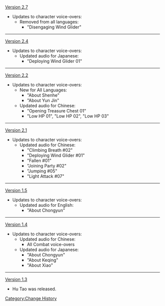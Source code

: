 [[Version 2.7]]
*Updates to character voice-overs:
**Removed from all languages:
***"Disengaging Wind Glider"
----
[[Version 2.4]]
*Updates to character voice-overs:
**Updated audio for Japanese:
***"Deploying Wind Glider 01"
----
[[Version 2.2]]
*Updates to character voice-overs:
**New for All Languages:
***"About Shenhe"
***"About Yun Jin"
**Updated audio for Chinese:
***"Opening Treasure Chest 01"
***"Low HP 01", "Low HP 02", "Low HP 03"
----
[[Version 2.1]]
*Updates to character voice-overs:
**Updated audio for Chinese:
***"Climbing Breath #02"
***"Deploying Wind Glider #01"
***"Fallen #01"
***"Joining Party #02"
***"Jumping #05"
***"Light Attack #07"
----
[[Version 1.5]]
*Updates to character voice-overs:
**Updated audio for English:
***"About Chongyun"
----
[[Version 1.4]]
*Updates to character voice-overs:
**Updated audio for Chinese:
***All Combat voice-overs
**Updated audio for Japanese:
***"About Chongyun"
***"About Keqing"
***"About Xiao"
----
[[Version 1.3]]
*Hu Tao was released.
<noinclude>[[Category:Change History]]</noinclude>